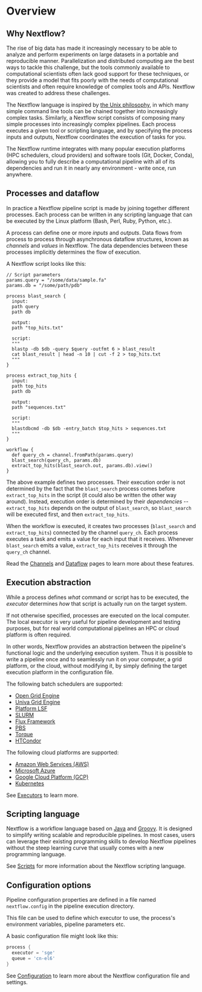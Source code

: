 # Overview

## Why Nextflow?

The rise of big data has made it increasingly necessary to be able to analyze and perform experiments on large datasets in a portable and reproducible manner. Parallelization and distributed computing are the best ways to tackle this challenge, but the tools commonly available to computational scientists often lack good support for these techniques, or they provide a model that fits poorly with the needs of computational scientists and often require knowledge of complex tools and APIs. Nextflow was created to address these challenges.

The Nextflow language is inspired by [the Unix philosophy](https://en.wikipedia.org/wiki/Unix_philosophy), in which many simple command line tools can be chained together into increasingly complex tasks. Similarly, a Nextflow script consists of composing many simple processes into increasingly complex pipelines. Each process executes a given tool or scripting language, and by specifying the process inputs and outputs, Nextflow coordinates the execution of tasks for you.

The Nextflow runtime integrates with many popular execution platforms (HPC schedulers, cloud providers) and software tools (Git, Docker, Conda), allowing you to fully describe a computational pipeline with all of its dependencies and run it in nearly any environment - write once, run anywhere.

## Processes and dataflow

In practice a Nextflow pipeline script is made by joining together different processes. Each process can be written in any scripting language that can be executed by the Linux platform (Bash, Perl, Ruby, Python, etc.).

A process can define one or more *inputs* and *outputs*. Data flows from process to process through asynchronous dataflow structures, known as *channels* and *values* in Nextflow. The data dependencies between these processes implicitly determines the flow of execution.

A Nextflow script looks like this:

```nextflow
// Script parameters
params.query = "/some/data/sample.fa"
params.db = "/some/path/pdb"

process blast_search {
  input:
  path query
  path db

  output:
  path "top_hits.txt"

  script:
  """
  blastp -db $db -query $query -outfmt 6 > blast_result
  cat blast_result | head -n 10 | cut -f 2 > top_hits.txt
  """
}

process extract_top_hits {
  input:
  path top_hits
  path db

  output:
  path "sequences.txt"

  script:
  """
  blastdbcmd -db $db -entry_batch $top_hits > sequences.txt
  """
}

workflow {
  def query_ch = channel.fromPath(params.query)
  blast_search(query_ch, params.db)
  extract_top_hits(blast_search.out, params.db).view()
}
```

The above example defines two processes. Their execution order is not determined by the fact that the `blast_search` process comes before `extract_top_hits` in the script (it could also be written the other way around). Instead, execution order is determined by their _dependencies_ -- `extract_top_hits` depends on the output of `blast_search`, so `blast_search` will be executed first, and then `extract_top_hits`.

When the workflow is executed, it creates two processes (`blast_search` and `extract_top_hits`) connected by the channel `query_ch`. Each process executes a task and emits a value for each input that it receives. Whenever `blast_search` emits a value, `extract_top_hits` receives it through the `query_ch` channel.

Read the [Channels][channels-page] and [Dataflow][dataflow-page] pages to learn more about these features.

## Execution abstraction

While a process defines *what* command or script has to be executed, the *executor* determines *how* that script is actually run on the target system.

If not otherwise specified, processes are executed on the local computer. The local executor is very useful for pipeline development and testing purposes, but for real world computational pipelines an HPC or cloud platform is often required.

In other words, Nextflow provides an abstraction between the pipeline's functional logic and the underlying execution system. Thus it is possible to write a pipeline once and to seamlessly run it on your computer, a grid platform, or the cloud, without modifying it, by simply defining the target execution platform in the configuration file.

The following batch schedulers are supported:

- [Open Grid Engine](http://gridscheduler.sourceforge.net/)
- [Univa Grid Engine](http://www.univa.com/)
- [Platform LSF](http://www.ibm.com/systems/technicalcomputing/platformcomputing/products/lsf/)
- [SLURM](https://computing.llnl.gov/linux/slurm/)
- [Flux Framework](https://flux-framework.org/)
- [PBS](http://www.pbsworks.com/gridengine/)
- [Torque](http://www.adaptivecomputing.com/products/open-source/torque/)
- [HTCondor](https://research.cs.wisc.edu/htcondor/)

The following cloud platforms are supported:

- [Amazon Web Services (AWS)](https://aws.amazon.com/)
- [Microsoft Azure](https://azure.microsoft.com/)
- [Google Cloud Platform (GCP)](https://cloud.google.com/)
- [Kubernetes](https://kubernetes.io/)

See [Executors][executors-page] to learn more.

## Scripting language

Nextflow is a workflow language based on [Java](https://en.wikipedia.org/wiki/Java_(programming_language)) and [Groovy](https://groovy-lang.org/). It is designed to simplify writing scalable and reproducible pipelines. In most cases, users can leverage their existing programming skills to develop Nextflow pipelines without the steep learning curve that usually comes with a new programming language.

See [Scripts][scripts-page] for more information about the Nextflow scripting language.

## Configuration options

Pipeline configuration properties are defined in a file named `nextflow.config` in the pipeline execution directory.

This file can be used to define which executor to use, the process's environment variables, pipeline parameters etc.

A basic configuration file might look like this:

```groovy
process {
  executor = 'sge'
  queue = 'cn-el6'
}
```

See [Configuration][configuration-page] to learn more about the Nextflow configuration file and settings.

[channels-page]: /nextflow_docs/nextflow_repo/docs/channel.mdx
[configuration-page]: /nextflow_docs/nextflow_repo/docs/config.mdx
[executors-page]: /nextflow_docs/nextflow_repo/docs/executor.mdx
[dataflow-page]: /nextflow_docs/nextflow_repo/docs/process.mdx
[scripts-page]: /nextflow_docs/nextflow_repo/docs/script.mdx
